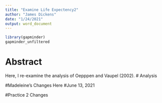 ```yaml
---
title: "Examine Life Expectency2"
author: "James Dickens"
date: "1/24/2021"
output: word_document
---
```


```r
library(gapminder)
gapminder_unfiltered
```

# Abstract
Here, I re-examine the analysis of Oepppen and Vaupel (2002).
# Analysis

#Madeleine's Changes Here
#June 13, 2021

#Practice 2 Changes
